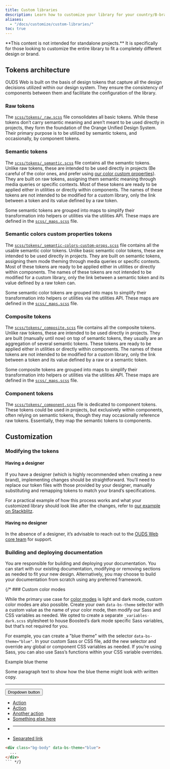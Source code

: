 ```yaml
---
title: Custom libraries
description: Learn how to customize your library for your country/B-brand following the guide.
aliases:
  - "/docs/customize/custom-libraries/"
toc: true
---
```


<Callout type="danger">
**This content is not intended for standalone projects.** It is specifically for those looking to customize the entire library to fit a completely different design or brand.
</Callout>

## Tokens architecture

OUDS Web is built on the basis of design tokens that capture all the design decisions utilized within our design system. They ensure the consistency of components between them and facilitate the configuration of the library.

### Raw tokens

The [`scss/tokens/_raw.scss`]([[config:repo]]/blob/v[[config:current_version]]-ouds-web/scss/tokens/_raw.scss) file consolidates all basic tokens. While these tokens don’t carry semantic meaning and aren’t meant to be used directly in projects, they form the foundation of the Orange Unified Design System. Their primary purpose is to be utilized by semantic tokens, and occasionally, by component tokens.

### Semantic tokens

The [`scss/tokens/_semantic.scss`]([[config:repo]]/blob/v[[config:current_version]]-ouds-web/scss/tokens/_semantic.scss) file contains all the semantic tokens. Unlike raw tokens, these are intended to be used directly in projects (Be careful of the color ones, and prefer using [our color custom properties](#semantic-colors-custom-properties-tokens)). They are built on raw tokens, assigning them semantic meaning through media queries or specific contexts. Most of these tokens are ready to be applied either in utilities or directly within components. The names of these tokens are not intended to be modified for a custom library, only the link between a token and its value defined by a raw token.

Some semantic tokens are grouped into maps to simplify their transformation into helpers or utilities via the utilities API. These maps are defined in the [`scss/_maps.scss`]([[config:repo]]/blob/v[[config:current_version]]-ouds-web/scss/_maps.scss) file.

### Semantic colors custom properties tokens

The [`scss/tokens/_semantic-colors-custom-props.scss`]([[config:repo]]/blob/v[[config:current_version]]-ouds-web/scss/tokens/_semantic-colors-custom-props.scss) file contains all the usable semantic color tokens. Unlike basic semantic color tokens, these are intended to be used directly in projects. They are built on semantic tokens, assigning them mode theming through media queries or specific contexts. Most of these tokens are ready to be applied either in utilities or directly within components. The names of these tokens are not intended to be modified for a custom library, only the link between a semantic token and its value defined by a raw token can.

Some semantic color tokens are grouped into maps to simplify their transformation into helpers or utilities via the utilities API. These maps are defined in the [`scss/_maps.scss`]([[config:repo]]/blob/v[[config:current_version]]-ouds-web/scss/_maps.scss) file.

### Composite tokens

The [`scss/tokens/_composite.scss`]([[config:repo]]/blob/v[[config:current_version]]-ouds-web/scss/tokens/_composite.scss) file contains all the composite tokens. Unlike raw tokens, these are intended to be used directly in projects. They are built (manually until now) on top of semantic tokens, they usually are an aggregation of several semantic tokens. These tokens are ready to be applied either in utilities or directly within components. The names of these tokens are not intended to be modified for a custom library, only the link between a token and its value defined by a raw or a semantic token.

Some composite tokens are grouped into maps to simplify their transformation into helpers or utilities via the utilities API. These maps are defined in the [`scss/_maps.scss`]([[config:repo]]/blob/v[[config:current_version]]-ouds-web/scss/_maps.scss) file.

### Component tokens

The [`scss/tokens/_component.scss`]([[config:repo]]/blob/v[[config:current_version]]-ouds-web/scss/tokens/_component.scss) file is dedicated to component tokens. These tokens could be used in projects, but exclusively within components, often relying on semantic tokens, though they may occasionally reference raw tokens. Essentially, they map the semantic tokens to components.

## Customization

### Modifying the tokens

#### Having a designer

If you have a designer (which is highly recommended when creating a new brand), implementing changes should be straightforward. You’ll need to replace our token files with those provided by your designer, manually substituting and remapping tokens to match your brand’s specifications.

For a practical example of how this process works and what your customized library should look like after the changes, refer to [our example on Stackblitz](https://stackblitz.com/edit/github-j5teen).

#### Having no designer

In the absence of a designer, it’s advisable to reach out to the [OUDS Web core team]([[docsref:/about/team]]) for support.

### Building and deploying documentation

You are responsible for building and deploying your documentation. You can start with our existing documentation, modifying or removing sections as needed to fit your new design. Alternatively, you may choose to build your documentation from scratch using any preferred framework.

{/* ### Custom color modes

While the primary use case for [color modes]([[docsref:/customize/color-modes]]) is light and dark mode, custom color modes are also possible. Create your own `data-bs-theme` selector with a custom value as the name of your color mode, then modify our Sass and CSS variables as needed. We opted to create a separate `_variables-dark.scss` stylesheet to house Boosted’s dark mode specific Sass variables, but that’s not required for you.

For example, you can create a "blue theme" with the selector `data-bs-theme="blue"`. In your custom Sass or CSS file, add the new selector and override any global or component CSS variables as needed. If you’re using Sass, you can also use Sass’s functions within your CSS variable overrides.

<ScssDocs name="custom-color-mode" file="site/assets/scss/_content.scss" />

<div class="bd-example bg-body" data-bs-theme="blue">
  <div class="h4">Example blue theme</div>
  <p>Some paragraph text to show how the blue theme might look with written copy.</p>

  <hr class="my-4">

  <div class="dropdown">
    <button class="btn btn-dropdown dropdown-toggle" type="button" id="dropdownMenuButtonCustom" data-bs-toggle="dropdown" aria-expanded="false">
      Dropdown button
    </button>
    <ul class="dropdown-menu" aria-labelledby="dropdownMenuButtonCustom">
      <li><a class="dropdown-item active" href="#">Action</a></li>
      <li><a class="dropdown-item" href="#">Action</a></li>
      <li><a class="dropdown-item" href="#">Another action</a></li>
      <li><a class="dropdown-item" href="#">Something else here</a></li>
      <li><hr class="dropdown-divider"></li>
      <li><a class="dropdown-item" href="#">Separated link</a></li>
    </ul>
  </div>
</div>

```html
<div class="bg-body" data-bs-theme="blue">
  ...
</div>
``` */}
